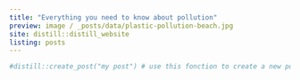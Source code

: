 ```yaml
---
title: "Everything you need to know about pollution"
preview: image / _posts/data/plastic-pollution-beach.jpg
site: distill::distill_website
listing: posts
---
```


```r
#distill::create_post("my post") # use this fonction to create a new post
```

